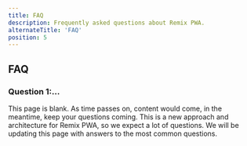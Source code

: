 ```yaml
---
title: FAQ
description: Frequently asked questions about Remix PWA.
alternateTitle: 'FAQ'
position: 5
---
```



## FAQ 

### Question 1:...

<Info>
This page is blank. As time passes on, content would come, in the meantime, keep your questions coming.
This is a new approach and architecture for Remix PWA, so we expect a lot of questions. We will be updating this page with answers to the most common questions.
</Info>